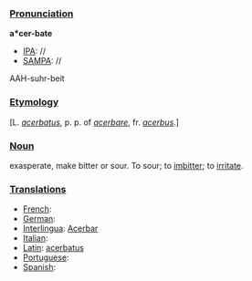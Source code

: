 ===[[Pronunciation]]===

'''a*cer-bate'''
*[[IPA]]: //
*[[SAMPA]]: //
AAH-suhr-beit
===[[Etymology]]===

[L. ''[[acerbatus]]'', p. p. of ''[[acerbare]]'', fr. ''[[acerbus]]''.]
===[[Noun]]=== 

exasperate, make bitter or sour. 
To sour; to [[imbitter]]; to [[irritate]].
===[[Translations]]===
*[[French]]: [[]] 
*[[German]]: [[]] 
*[[Interlingua]]: [[Acerbar]] 
*[[Italian]]: [[]] 
*[[Latin]]: [[acerbatus]]
*[[Portuguese]]: [[]] 
*[[Spanish]]: [[]]